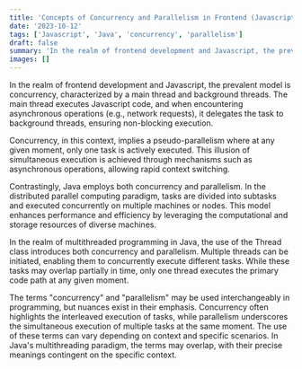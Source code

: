 ```yaml
---
title: 'Concepts of Concurrency and Parallelism in Frontend (Javascript), Java, and Distributed Computing'
date: '2023-10-12'
tags: ['Javascript', 'Java', 'concurrency', 'parallelism']
draft: false
summary: 'In the realm of frontend development and Javascript, the prevalent model is concurrency, characterized by a main thread and background threads.'
images: []
---
```


In the realm of frontend development and Javascript, the prevalent model is concurrency, characterized by a main thread and background threads. The main thread executes Javascript code, and when encountering asynchronous operations (e.g., network requests), it delegates the task to background threads, ensuring non-blocking execution.

Concurrency, in this context, implies a pseudo-parallelism where at any given moment, only one task is actively executed. This illusion of simultaneous execution is achieved through mechanisms such as asynchronous operations, allowing rapid context switching.

Contrastingly, Java employs both concurrency and parallelism. In the distributed parallel computing paradigm, tasks are divided into subtasks and executed concurrently on multiple machines or nodes. This model enhances performance and efficiency by leveraging the computational and storage resources of diverse machines.

In the realm of multithreaded programming in Java, the use of the Thread class introduces both concurrency and parallelism. Multiple threads can be initiated, enabling them to concurrently execute different tasks. While these tasks may overlap partially in time, only one thread executes the primary code path at any given moment.

The terms "concurrency" and "parallelism" may be used interchangeably in programming, but nuances exist in their emphasis. Concurrency often highlights the interleaved execution of tasks, while parallelism underscores the simultaneous execution of multiple tasks at the same moment. The use of these terms can vary depending on context and specific scenarios. In Java's multithreading paradigm, the terms may overlap, with their precise meanings contingent on the specific context.




